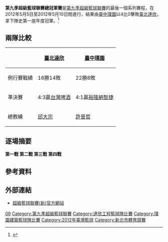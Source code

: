 '''第九季超級籃球聯賽總冠軍賽'''是[[第九季超級籃球聯賽|第九季超級籃球聯賽]]的最後一個系列賽程，在2012年5月5日至2012年5月10日間進行，結果由[[璞園建築籃球隊|臺中璞園]]以4比0擊敗[[達欣工程籃球隊|臺北達欣]]，拿下隊史第一座年度冠軍。<ref>{{cite web|url=http://sports.ettoday.net/news/45536|title=終於等到冠軍　許晉哲激動哭紅雙眼|publisher=ETtoday|accessdate=2012年5月10日|archive-date=2019年12月9日|archive-url=https://web.archive.org/web/20191209170642/https://sports.ettoday.net/news/45536|dead-url=no}}{{zh-tw}}</ref>
==兩隊比較==
{| class="wikitable"
|+ 
! scope="col" | 
! scope="col" | [[達欣工程籃球隊|臺北達欣]]
! scope="col" | [[璞園建築籃球隊|臺中璞園]]
|-
! scope="row" | 例行賽戰績
| 16勝14敗|| 22勝8敗
|-
! scope="row" | 準決賽
| 4:3贏[[台灣啤酒籃球隊|台灣啤酒]]
| 4:1贏[[裕隆納智捷籃球隊|裕隆納智捷]]
|-
! scope="row" | 總教練
| [[邱大宗|邱大宗]]
| [[許晉哲|許晉哲]]
|}

==逐場摘要==
'''第一戰'''
{{basketballbox|bg = #fff| date=2012-5-5 |time=19:00 |place=[[新莊體育館|新莊體育館]]
|team1=[[達欣工程籃球隊|臺北達欣]] |score1=70
|team2='''[[璞園建築籃球隊|臺中璞園]]''' |score2='''88'''
|report=[http://sbl.basketball-tpe.org/game/5WPmvGL9P14S1JWnFSbCBA 賽後數據]
|Q1= |Q2= |Q3= |Q4=
|points1=菲立斯 19 |points2=[[陳世杰|陳世杰]] 24
|rebounds1=菲立斯 8 |rebounds2=[[戴維斯_(臺灣)|戴維斯]] 13
|assist1=林宜輝 6 |assist2=[[蔡文誠|蔡文誠]] 5
|attendance=
|referee=
}}
'''第二戰'''
{{basketballbox|bg = #fff| date=2012-5-6 |time=19:00 |place=[[新莊體育館|新莊體育館]]
|team1='''[[璞園建築籃球隊|臺中璞園]]''' |score1='''85'''
|team2=[[達欣工程籃球隊|臺北達欣]] |score2=81
|report=[http://sbl.basketball-tpe.org/game/DVKedAvC2nnJxi6lTPUlJA 賽後數據]
|Q1= |Q2= |Q3= |Q4=
|points1=[[簡浩|簡浩]] 18 |points2=林宜輝 23
|rebounds1=[[陳世杰|陳世杰]] 9 |rebounds2=菲立斯 9
|assist1=[[陳信安|陳信安]] 5 |assist2=許皓程 3
|attendance=
|referee=
}}
'''第三戰'''
{{basketballbox|bg = #fff| date=2012-5-8 |time=19:00 |place=[[新莊體育館|新莊體育館]]
|team1=[[達欣工程籃球隊|臺北達欣]] |score1=72
|team2='''[[璞園建築籃球隊|臺中璞園]]''' |score2='''75'''
|report=[http://sbl.basketball-tpe.org/game/0UxxRPHSgFh6DfsKtaJp0Q 賽後數據]
|Q1= |Q2= |Q3= |Q4=
|points1=[[田壘|田壘]] 23 |points2=[[陳信安|陳信安]] 19
|rebounds1=菲立斯 11 |rebounds2=[[陳世杰|陳世杰]] 11
|assist1=[[田壘|田壘]] 4 |assist2=[[陳世杰|陳世杰]] 8
|attendance=
|referee=
}}
'''第四戰'''
{{basketballbox|bg = #fff| date=2012-5-10 |time=19:00 |place=[[新莊體育館|新莊體育館]]
|team1='''[[璞園建築籃球隊|臺中璞園]]''' |score1='''81'''
|team2=[[達欣工程籃球隊|臺北達欣]] |score2=71
|report=[http://sbl.basketball-tpe.org/game/ZqmaTTg6sNDqFlM9ovWviQ 賽後數據]
|Q1= |Q2= |Q3= |Q4=
|points1=[[戴維斯_(臺灣)|戴維斯]] 16 |points2=菲立斯 19
|rebounds1=[[戴維斯_(臺灣)|戴維斯]] 18 |rebounds2=菲立斯 8
|assist1=[[陳世杰|陳世杰]] 7 |assist2=許皓程 5
|attendance=
|referee=
}}

==參考資料==
{{reflist}}

==外部連結==
* [http://sbl.choxue.com/ 超級籃球聯賽(新)官方網站] {{Wayback|url=http://sbl.choxue.com/ |date=20171018223327 }}

{{SBL}}

[[Category:超級籃球聯賽總冠軍賽|09]]
[[Category:第九季超級籃球聯賽|Category:第九季超級籃球聯賽]]
[[Category:達欣工程籃球隊比賽|Category:達欣工程籃球隊比賽]]
[[Category:璞園建築籃球隊比賽|Category:璞園建築籃球隊比賽]]
[[Category:2012年臺灣籃球|Category:2012年臺灣籃球]]
[[Category:新北市體育競賽|Category:新北市體育競賽]]